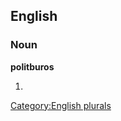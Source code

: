 ==English==

===Noun===
'''politburos'''

# {{plural of|[[politburo]]}}

[[Category:English plurals]]